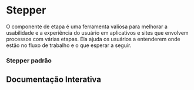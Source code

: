 

<Meta of={Story} />

# Stepper

O componente de etapa é uma ferramenta valiosa para melhorar a usabilidade e a experiência do usuário em aplicativos e sites que envolvem processos com várias etapas. Ela ajuda os usuários a entenderem onde estão no fluxo de trabalho e o que esperar a seguir.

### Stepper padrão

<Canvas of={Story.Primary} />

## Documentação Interativa

<Primary />
<Controls />
